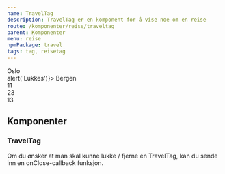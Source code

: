 ```yaml
---
name: TravelTag
description: TravelTag er en komponent for å vise noe om en reise
route: /komponenter/reise/traveltag
parent: Komponenter
menu: reise
npmPackage: travel
tags: tag, reisetag
---
```



<PageHeader />

<Playground>
  <div className="even-spacing-travel-tag">
    <TravelTag>
      <BusIcon /> Oslo
    </TravelTag>
  </div>
  <div className="even-spacing-travel-tag">
    <TravelTag>
      <BicycleIcon />
    </TravelTag>
  </div>
  <div className="even-spacing-travel-tag">
    <TravelTag onClose={() => alert('Lukkes')}>
      <BicycleIcon /> Bergen
    </TravelTag>
  </div>
  <div className="even-spacing-travel-tag">
    <TravelTag alert="info">
      <BusIcon /> 11
    </TravelTag>
  </div>
  <div className="even-spacing-travel-tag">
    <TravelTag alert="warning">
      <BusIcon /> 23
    </TravelTag>
  </div>
  <div className="even-spacing-travel-tag">
    <TravelTag alert="error">
      <BusIcon /> 13
    </TravelTag>
  </div>
</Playground>

## Komponenter

### TravelTag

<ImportStatement imports="TravelTag" />

<Props of={TravelTag} />

Om du ønsker at man skal kunne lukke / fjerne en TravelTag, kan du sende inn en onClose-callback funksjon.
